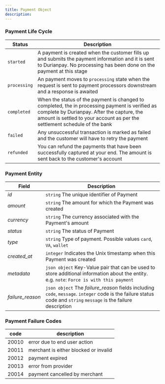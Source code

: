 ```yaml
---
title: Payment Object
description: 
---
```


<div class = 'pl-20 pr-20'>

### Payment Life Cycle

| Status |	Description |
| ------- | ------------- |
| `started` |	A payment is created when the customer fills up and submits the payment information and it is sent to Durianpay. No processing has been done on the payment at this stage |
| `processing` |	An payment moves to `processing` state when the request is sent to payment processors downstream and a response is awaited |
| `completed` |	When the status of the payment is changed to completed, the in processing payment is verified as complete by Durianpay. After the capture, the amount is settled to your account as per the settlement schedule of the bank |
| `failed` |	Any unsuccessful transaction is marked as failed and the customer will have to retry the payment |
| `refunded` |	You can refund the payments that have been successfully captured at your end. The amount is sent back to the customer's account |

### Payment Entity

| Field |	Description |
| ----- | ------------- |
| _id_ |	`string` The unique identifier of Payment |
| _amount_ |	`string` The amount for which the Payment was created |
| _currency_ |	`string` The currency associated with the Payment's amount |
| _status_ |	`string` The status of Payment |
| _type_ |	`string` Type of payment. Possible values `card`, `VA`, `wallet` |
| _created_at_ |	`integer` Indicates the Unix timestamp when this Payment was created |
| _metadata_ |	`json object` Key-Value pair that can be used to store additional information about the entity. e.g. `note`: `Force is with this payment` |
| _failure_reason_ | `json object` The *failure_reason* fields including `code`, `message`. `integer` code is the failure status code and `string` `message` is the failure description|

### Payment Failure Codes 

| code |	description |
| ------ | ------------ |
| 20010 |	error due to end user action |
| 20011 |	merchant is either blocked or invalid |
| 20012 |	payment expired |
| 20013 |	error from provider |
| 20014 |	payment cancelled by merchant |

</div>